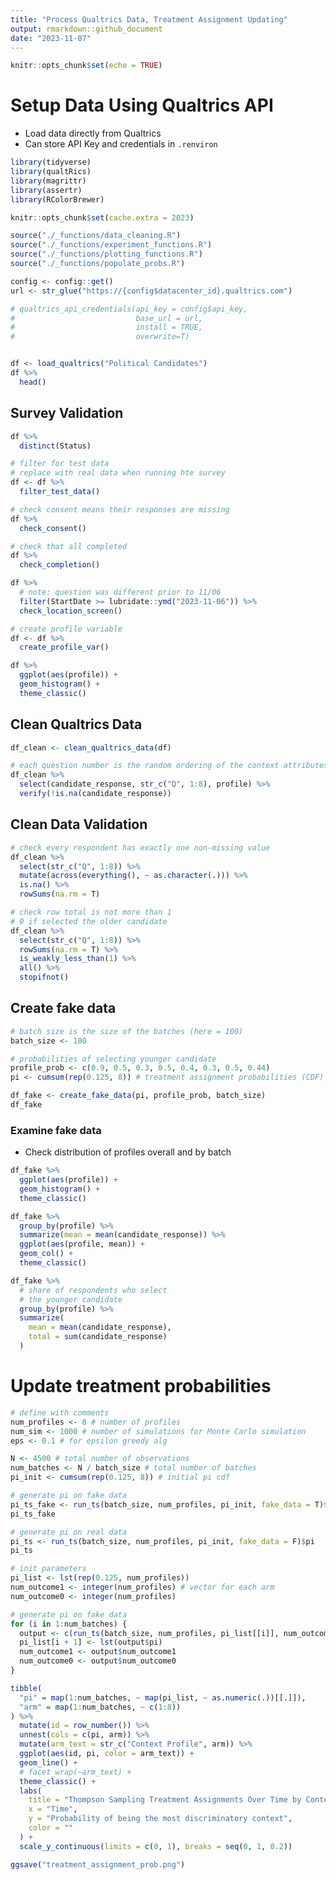 ```yaml
---
title: "Process Qualtrics Data, Treatment Assignment Updating"
output: rmarkdown::github_document
date: "2023-11-07"
---
```


```r
knitr::opts_chunk$set(echo = TRUE)
```

# Setup Data Using Qualtrics API

* Load data directly from Qualtrics
* Can store API Key and credentials in `.renviron`

```r
library(tidyverse)
library(qualtRics)
library(magrittr)
library(assertr)
library(RColorBrewer)

knitr::opts_chunk$set(cache.extra = 2023)

source("./_functions/data_cleaning.R")
source("./_functions/experiment_functions.R")
source("./_functions/plotting_functions.R")
source("./_functions/populate_probs.R")
```

```r
config <- config::get()
url <- str_glue("https://{config$datacenter_id}.qualtrics.com")

# qualtrics_api_credentials(api_key = config$api_key,
#                           base_url = url,
#                           install = TRUE,
#                           overwrite=T)


df <- load_qualtrics("Political Candidates")
df %>%
  head()
```

## Survey Validation

```r
df %>%
  distinct(Status)

# filter for test data
# replace with real data when running hte survey
df <- df %>%
  filter_test_data()

# check consent means their responses are missing
df %>%
  check_consent()

# check that all completed
df %>%
  check_completion()

df %>%
  # note: question was different prior to 11/06
  filter(StartDate >= lubridate::ymd("2023-11-06")) %>%
  check_location_screen()
```

```r
# create profile variable
df <- df %>%
  create_profile_var()

df %>%
  ggplot(aes(profile)) +
  geom_histogram() +
  theme_classic()
```

## Clean Qualtrics Data
```r
df_clean <- clean_qualtrics_data(df)

# each question number is the random ordering of the context attributes
df_clean %>%
  select(candidate_response, str_c("Q", 1:8), profile) %>%
  verify(!is.na(candidate_response))
```

## Clean Data Validation

```r
# check every respondent has exactly one non-missing value
df_clean %>%
  select(str_c("Q", 1:8)) %>%
  mutate(across(everything(), ~ as.character(.))) %>%
  is.na() %>%
  rowSums(na.rm = T)

# check row total is not more than 1
# 0 if selected the older candidate
df_clean %>%
  select(str_c("Q", 1:8)) %>%
  rowSums(na.rm = T) %>%
  is_weakly_less_than(1) %>%
  all() %>%
  stopifnot()
```

## Create fake data

```r
# batch size is the size of the batches (here = 100)
batch_size <- 100

# probabilities of selecting younger candidate
profile_prob <- c(0.9, 0.5, 0.3, 0.5, 0.4, 0.3, 0.5, 0.44)
pi <- cumsum(rep(0.125, 8)) # treatment assignment probabilities (CDF)
```

```r
df_fake <- create_fake_data(pi, profile_prob, batch_size)
df_fake
```

### Examine fake data

* Check distribution of profiles overall and by batch

```r
df_fake %>%
  ggplot(aes(profile)) +
  geom_histogram() +
  theme_classic()

df_fake %>%
  group_by(profile) %>%
  summarize(mean = mean(candidate_response)) %>%
  ggplot(aes(profile, mean)) +
  geom_col() +
  theme_classic()

df_fake %>%
  # share of respondents who select
  # the younger candidate
  group_by(profile) %>%
  summarize(
    mean = mean(candidate_response),
    total = sum(candidate_response)
  )
```

# Update treatment probabilities

```r
# define with comments
num_profiles <- 8 # number of profiles
num_sim <- 1000 # number of simulations for Monte Carlo simulation
eps <- 0.1 # for epsilon greedy alg

N <- 4500 # total number of observations
num_batches <- N / batch_size # total number of batches
pi_init <- cumsum(rep(0.125, 8)) # initial pi cdf
```


```r
# generate pi on fake data
pi_ts_fake <- run_ts(batch_size, num_profiles, pi_init, fake_data = T)$pi
pi_ts_fake
```


```r
# generate pi on real data
pi_ts <- run_ts(batch_size, num_profiles, pi_init, fake_data = F)$pi
pi_ts
```

```r
# init parameters
pi_list <- lst(rep(0.125, num_profiles))
num_outcome1 <- integer(num_profiles) # vector for each arm
num_outcome0 <- integer(num_profiles)

# generate pi on fake data
for (i in 1:num_batches) {
  output <- c(run_ts(batch_size, num_profiles, pi_list[[i]], num_outcome1, num_outcome0, fake_data = T, cdf = F))
  pi_list[i + 1] <- lst(output$pi)
  num_outcome1 <- output$num_outcome1
  num_outcome0 <- output$num_outcome0
}

tibble(
  "pi" = map(1:num_batches, ~ map(pi_list, ~ as.numeric(.))[[.]]),
  "arm" = map(1:num_batches, ~ c(1:8))
) %>%
  mutate(id = row_number()) %>%
  unnest(cols = c(pi, arm)) %>%
  mutate(arm_text = str_c("Context Profile", arm)) %>%
  ggplot(aes(id, pi, color = arm_text)) +
  geom_line() +
  # facet_wrap(~arm_text) +
  theme_classic() +
  labs(
    title = "Thompson Sampling Treatment Assignments Over Time by Context Arm",
    x = "Time",
    y = "Probability of being the most discriminatory context",
    color = ""
  ) +
  scale_y_continuous(limits = c(0, 1), breaks = seq(0, 1, 0.2))

ggsave("treatment_assignment_prob.png")
```



